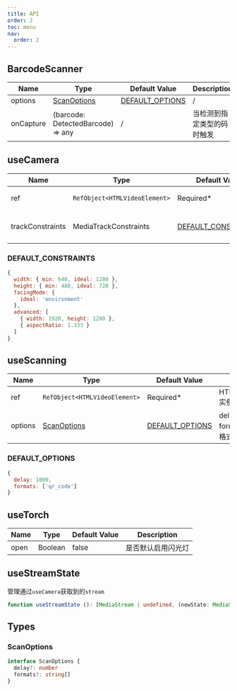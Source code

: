 ```yaml
---
title: API
order: 2
toc: menu
nav:
  order: 2
---
```


## BarcodeScanner
| Name      	| Type                              	| Default Value                         	| Description                	 |
|-----------	|-----------------------------------	|---------------------------------------	|----------------------------- |
| options   	| [ScanOptions](#scanoptions)         | [DEFAULT_OPTIONS](#default_options) 	  | / 	                         |
| onCapture 	| (barcode: DetectedBarcode) => any 	| /                                     	| 当检测到指定类型的码时触发       |

## useCamera
| Name               	| Type                        	| Default Value       	                        | Description                                                                                             |
|--------------------	|-----------------------------	|---------------------------------------------	|--------------------------------------------------------------------------------------------------------	|
| ref               	| `RefObject<HTMLVideoElement>` | Required*           	                        | HTMLVideoElement实例                                                                                   	 |
| trackConstraints   	| MediaTrackConstraints       	| [DEFAULT_CONSTRAINTS](#default_constraints) 	| 基于[MediaTrackConstraints](https://developer.mozilla.org/en-US/docs/Web/API/MediaTrackConstraints)标准   |

### DEFAULT_CONSTRAINTS
```js
{
  width: { min: 640, ideal: 1280 },
  height: { min: 480, ideal: 720 },
  facingMode: {
    ideal: 'environment'
  },
  advanced: [
    { width: 1920, height: 1280 },
    { aspectRatio: 1.333 }
  ]
}
```

## useScanning

| Name         	     | Type                        	| Default Value   	                    | Description                                         	|
|--------------------	|-----------------------------	|-------------------------------------	|----------------------------------------------------  |
| ref               	| `RefObject<HTMLVideoElement>` | Required*       	                    | HTMLVideoElement实例                                 	|
| options            	| [ScanOptions](#scanoptions)   | [DEFAULT_OPTIONS](#default_options) 	| delay: 扫描间隔  <br/> formats: 扫描的条码格式, [支持格式](./guide#barcode-format) 	|

### DEFAULT_OPTIONS
```js
{
  delay: 1000,
  formats: ['qr_code']
}
```

## useTorch

| Name 	| Type    	| Default Value 	| Description        	|
|------	|---------	|---------------	|--------------------	|
| open 	| Boolean 	| false         	| 是否默认启用闪光灯   	|

## useStreamState
管理通过`useCamera`获取到的`stream`

```ts
function useStreamState (): [MediaStream | undefined, (newState: MediaStream) => void]
```

## Types

### ScanOptions
```ts
interface ScanOptions {
  delay?: number
  formats?: string[]
}
```
